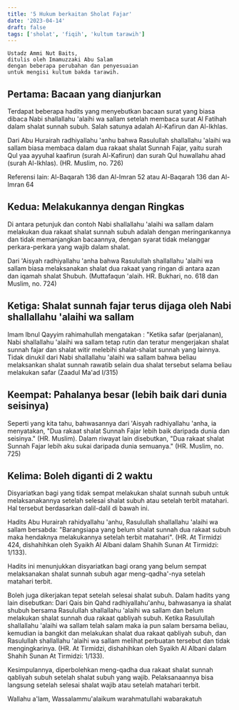 ```yaml
---
title: '5 Hukum berkaitan Sholat Fajar'
date: '2023-04-14'
draft: false
tags: ['sholat', 'fiqih', 'kultum tarawih']
---
```


```
Ustadz Ammi Nut Baits,
ditulis oleh Imamuzzaki Abu Salam
dengan beberapa perubahan dan penyesuaian
untuk mengisi kultum bakda tarawih.
```

## Pertama: Bacaan yang dianjurkan

Terdapat beberapa hadits yang menyebutkan bacaan surat yang biasa dibaca Nabi shallallahu 'alaihi wa sallam setelah membaca surat Al Fatihah dalam shalat sunnah subuh. Salah satunya adalah Al-Kafirun dan Al-Ikhlas.

Dari Abu Hurairah radhiyallahu 'anhu bahwa Rasulullah shallallahu 'alaihi wa sallam biasa membaca dalam dua rakaat shalat Sunnah Fajar, yaitu surah Qul yaa ayyuhal kaafirun (surah Al-Kafirun) dan surah Qul huwallahu ahad (surah Al-Ikhlas). (HR. Muslim, no. 726)

Referensi lain: Al-Baqarah 136 dan Al-Imran 52 atau Al-Baqarah 136 dan Al-Imran 64

## Kedua: Melakukannya dengan Ringkas

Di antara petunjuk dan contoh Nabi shallallahu 'alaihi wa sallam dalam melakukan dua rakaat shalat sunnah subuh adalah dengan meringankannya dan tidak memanjangkan bacaannya, dengan syarat tidak melanggar perkara-perkara yang wajib dalam shalat.

Dari 'Aisyah radhiyallahu 'anha bahwa Rasulullah shallallahu 'alaihi wa sallam biasa melaksanakan shalat dua rakaat yang ringan di antara azan dan iqamah shalat Shubuh. (Muttafaqun 'alaih. HR. Bukhari, no. 618 dan Muslim, no. 724)

## Ketiga: Shalat sunnah fajar terus dijaga oleh Nabi shallallahu 'alaihi wa sallam

Imam Ibnul Qayyim rahimahullah mengatakan : "Ketika safar (perjalanan), Nabi shallallahu 'alaihi wa sallam tetap rutin dan teratur mengerjakan shalat sunnah fajar dan shalat witir melebihi shalat-shalat sunnah yang lainnya. Tidak dinukil dari Nabi shallallahu 'alaihi wa sallam bahwa beliau melaksankan shalat sunnah rawatib selain dua shalat tersebut selama beliau melakukan safar (Zaadul Ma'ad I/315)

## Keempat: Pahalanya besar (lebih baik dari dunia seisinya)

Seperti yang kita tahu, bahwasannya dari 'Aisyah radhiyallahu 'anha, ia menyatakan,
"Dua rakaat shalat Sunnah Fajar lebih baik daripada dunia dan seisinya." (HR. Muslim).
Dalam riwayat lain disebutkan, "Dua rakaat shalat Sunnah Fajar lebih aku sukai daripada dunia semuanya." (HR. Muslim, no. 725)

## Kelima: Boleh diganti di 2 waktu

Disyariatkan bagi yang tidak sempat melakukan shalat sunnah subuh untuk melaksanakannya setelah selesai shalat subuh atau setelah terbit matahari. Hal tersebut berdasarkan dalil-dalil di bawah ini.

Hadits Abu Hurairah rahidyallahu 'anhu, Rasulullah shallallahu 'alaihi wa sallam bersabda:
"Barangsiapa yang belum shalat sunnah dua rakaat subuh maka hendaknya melakukannya setelah terbit matahari". (HR. At Tirmidzi 424, dishahihkan oleh Syaikh Al Albani dalam Shahih Sunan At Tirmidzi: 1/133).

Hadits ini menunjukkan disyariatkan bagi orang yang belum sempat melaksanakan shalat sunnah subuh agar meng-qadha'-nya setelah matahari terbit.

Boleh juga dikerjakan tepat setelah selesai shalat subuh. Dalam hadits yang lain disebutkan:
Dari Qais bin Qahd radhiyallahu'anhu, bahwasanya ia shalat shubuh bersama Rasulullah shallallahu 'alaihi wa sallam dan belum melakukan shalat sunnah dua rakaat qabliyah subuh. Ketika Rasulullah shallallahu 'alaihi wa sallam telah salam maka ia pun salam bersama beliau, kemudian ia bangkit dan melakukan shalat dua rakaat qabliyah subuh, dan Rasulullah shallallahu 'alaihi wa sallam melihat perbuatan tersebut dan tidak mengingkarinya. (HR. At Tirmidzi, dishahihkan oleh Syaikh Al Albani dalam Shahih Sunan At Tirmidzi: 1/133).

Kesimpulannya, diperbolehkan meng-qadha dua rakaat shalat sunnah qabliyah subuh setelah shalat subuh yang wajib. Pelaksanaannya bisa langsung setelah selesai shalat wajib atau setelah matahari terbit.

Wallahu a'lam,
Wassalammu'alaikum warahmatullahi wabarakatuh
